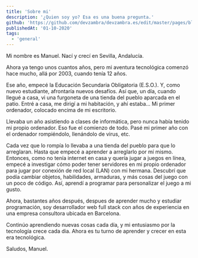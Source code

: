 ```yaml
---
title: 'Sobre mi'
description: '¿Quien soy yo? Esa es una buena pregunta.'
github: 'https://github.com/devzambra/devzambra.es/edit/master/pages/blog/sobre-mi.mdx'
publishedAt: '01-10-2020'
tags:
  - 'general'
---
```


Mi nombre es Manuel. Nací y crecí en Sevilla, Andalucía.

Ahora ya tengo unos cuantos años, pero mi aventura tecnológica comenzó hace mucho, allá por 2003, cuando tenía 12 años.

Ese año, empecé la Educación Secundaria Obligatoria (E.S.O.). Y, como nuevo estudiante, afrontaría nuevos desafíos.
Así que, un día, cuando llegué a casa, vi una furgoneta de una tienda del pueblo aparcada en el patio.
Entré a casa, me dirigí a mi habitación, y ahí estaba… Mi primer ordenador, colocado encima de mi escritorio.

Llevaba un año asistiendo a clases de informática, pero nunca había tenido mi propio ordenador. Eso fue el comienzo de todo.
Pasé mi primer año con el ordenador rompiéndolo, llenándolo de virus, etc.

Cada vez que lo rompía lo llevaba a una tienda del pueblo para que lo arreglaran. Hasta que empecé a aprender a arreglarlo por mí mismo.
Entonces, como no tenía internet en casa y quería jugar a juegos en línea, empecé a investigar cómo poder tener servidores en mi propio ordenador para jugar por conexión de red local (LAN) con mi hermana. Descubrí que podía cambiar objetos, habilidades, armaduras, y más cosas del juego con un poco de código.
Así, aprendí a programar para personalizar el juego a mi gusto.

Ahora, bastantes años después, despues de aprender mucho y estudiar programación, soy desarrollador web full stack con años de experiencia en una empresa consultora ubicada en Barcelona.

Continúo aprendiendo nuevas cosas cada día, y mi entusiasmo por la tecnología crece cada dia.
Ahora es tu turno de aprender y crecer en esta era tecnológica.

Saludos,
Manuel.
